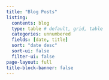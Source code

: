 ```yaml
---
title: "Blog Posts"
listing:
  contents: blog
  type: table # default, grid, table
  categories: unnumbered
  fields: [date, title]
  sort: "date desc"
  sort-ui: false
  filter-ui: false
page-layout: full
title-block-banner: false
---
```



